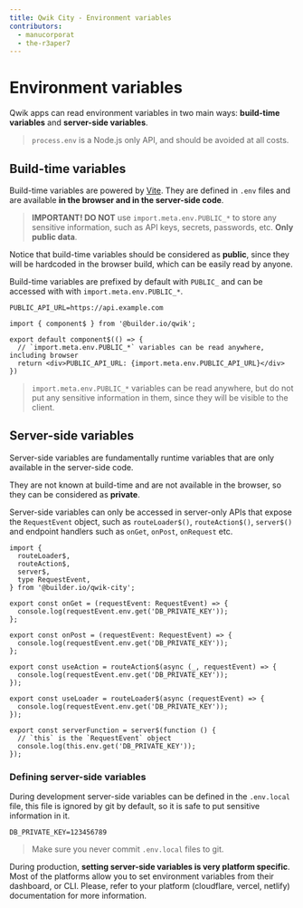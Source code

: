 ```yaml
---
title: Qwik City - Environment variables
contributors:
  - manucorporat
  - the-r3aper7
---
```


# Environment variables

Qwik apps can read environment variables in two main ways: **build-time variables** and **server-side variables**.

> `process.env` is a Node.js only API, and should be avoided at all costs.

## Build-time variables

Build-time variables are powered by [Vite](https://vitejs.dev/guide/env-and-mode.html). They are defined in `.env` files and are available **in the browser and in the server-side code**.

> **IMPORTANT! DO NOT** use `import.meta.env.PUBLIC_*` to store any sensitive information, such as API keys, secrets, passwords, etc. **Only public data**.

Notice that build-time variables should be considered as **public**, since they will be hardcoded in the browser build, which can be easily read by anyone.

Build-time variables are prefixed by default with `PUBLIC_` and can be accessed with with `import.meta.env.PUBLIC_*`.

```tsx title=".env" /PUBLIC_API_URL/#a
PUBLIC_API_URL=https://api.example.com
```

```tsx {4} /PUBLIC_API_URL/#a title="src/routes/index.tsx"
import { component$ } from '@builder.io/qwik';

export default component$(() => {
  // `import.meta.env.PUBLIC_*` variables can be read anywhere, including browser
  return <div>PUBLIC_API_URL: {import.meta.env.PUBLIC_API_URL}</div>
})
```

> `import.meta.env.PUBLIC_*` variables can be read anywhere, but do not put any sensitive information in them, since they will be visible to the client.

## Server-side variables

Server-side variables are fundamentally runtime variables that are only available in the server-side code.

They are not known at build-time and are not available in the browser, so they can be considered as **private**.

Server-side variables can only be accessed in server-only APIs that expose the `RequestEvent` object, such as `routeLoader$()`, `routeAction$()`, `server$()` and endpoint handlers such as `onGet`, `onPost`, `onRequest` etc.

```tsx /DB_PRIVATE_KEY/ title="src/routes/index.tsx"
import {
  routeLoader$,
  routeAction$,
  server$,
  type RequestEvent,
} from '@builder.io/qwik-city';

export const onGet = (requestEvent: RequestEvent) => {
  console.log(requestEvent.env.get('DB_PRIVATE_KEY'));
};

export const onPost = (requestEvent: RequestEvent) => {
  console.log(requestEvent.env.get('DB_PRIVATE_KEY'));
};

export const useAction = routeAction$(async (_, requestEvent) => {
  console.log(requestEvent.env.get('DB_PRIVATE_KEY'));
});

export const useLoader = routeLoader$(async (requestEvent) => {
  console.log(requestEvent.env.get('DB_PRIVATE_KEY'));
});

export const serverFunction = server$(function () {
  // `this` is the `RequestEvent` object
  console.log(this.env.get('DB_PRIVATE_KEY'));
});
```

### Defining server-side variables

During development server-side variables can be defined in the `.env.local` file, this file is ignored by git by default, so it is safe to put sensitive information in it.

```env title=".env.local"
DB_PRIVATE_KEY=123456789
```

> Make sure you never commit `.env.local` files to git.

During production, **setting server-side variables is very platform specific**. Most of the platforms allow you to set environment variables from their dashboard, or CLI. Please, refer to your platform (cloudflare, vercel, netlify) documentation for more information.
